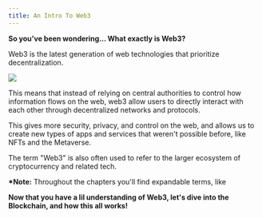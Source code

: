 ```yaml
---
title: An Intro To Web3
---
```


**So you've been wondering... What exactly is Web3?**

Web3 is the latest generation of web technologies that prioritize decentralization.

![](/assets/1.jpg)

This means that instead of relying on central authorities to control how information flows on the web, web3 allow users to directly interact with each other through decentralized networks and protocols.&#x20;

This gives more security, privacy, and control on the web, and allows us to create new types of apps and services that weren't possible before, like NFTs and the Metaverse.&#x20;

The term "Web3" is also often used to refer to the larger ecosystem of cryptocurrency and related tech.

**\*Note:** Throughout the chapters you'll find expandable terms, like <Nutshell glossaryEntry="content/glossary/CH1-Sample-nutshell.mdx" children="this." forceOpen={true} />&#x20;

**Now that you have a lil understanding of Web3, let's dive into the Blockchain, and how this all works!**

